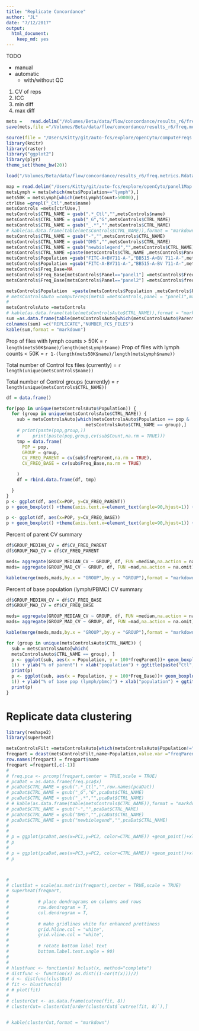 ```yaml
---
title: "Replicate Concordance"
author: "JL"
date: "7/12/2017"
output: 
  html_document: 
    keep_md: yes
---
```


TODO 

- manual
- automatic
  - with/without QC
  
1. CV of reps
2. ICC
3. min diff
4. max diff
  
```r
mets =   read.delim("/Volumes/Beta/data/flow/concordance/results_r6/freq.metrics.txt",stringsAsFactors = FALSE,sep = "\t") 
save(mets,file ="/Volumes/Beta/data/flow/concordance/results_r6/freq.metrics.Rdata" )

```

```r
source(file = "/Users/Kitty/git/auto-fcs/explore/openCyto/computeFreqs.R")
library(knitr)
library(raster)
library("ggplot2")
library(plyr)
theme_set(theme_bw(20))

load("/Volumes/Beta/data/flow/concordance/results_r6/freq.metrics.Rdata")
```

```r
map = read.delim("/Users/Kitty/git/auto-fcs/explore/openCyto/panel1Map.txt",stringsAsFactors = FALSE,sep = "\t") 
metsLymph = mets[which(mets$Population=="lymph"),]
mets50K = metsLymph[which(metsLymph$Count>50000),]
ctrlUse =grepl("_Ctl",mets$name)
metsControls =mets[ctrlUse,]
metsControls$CTRL_NAME = gsub(".*_Ctl","",metsControls$name)
metsControls$CTRL_NAME = gsub("_G","G",metsControls$CTRL_NAME)
metsControls$CTRL_NAME = gsub("_.*","",metsControls$CTRL_NAME)
# kable(as.data.frame(table(metsControls$CTRL_NAME)),format = "markdown")
metsControls$CTRL_NAME = gsub("-","",metsControls$CTRL_NAME)
metsControls$CTRL_NAME = gsub("DHS","",metsControls$CTRL_NAME)
metsControls$CTRL_NAME = gsub("newbiolegend","",metsControls$CTRL_NAME)
metsControls$CTRL_NAME =paste(metsControls$CTRL_NAME ,metsControls$Panel,sep="_" )
metsControls$Population =gsub("FITC-A+BV711-A-","BB515-A+BV 711-A-",metsControls$Population,fixed = TRUE)
metsControls$Population =gsub("FITC-A-BV711-A-","BB515-A-BV 711-A-",metsControls$Population,fixed = TRUE)
metsControls$Freq_Base=NA
metsControls$Freq_Base[metsControls$Panel=="panel1"] =metsControls$Freq_Base[metsControls$Panel=="panel1"]
metsControls$Freq_Base[metsControls$Panel=="panel2"] =metsControls$freq_PBMC[metsControls$Panel=="panel2"]

metsControls$Population  =paste(metsControls$Population ,metsControls$Panel ,sep="_" )
# metsControlsAuto =computFreqs(metsD =metsControls,panel = "panel1",map = map,basePop = "lymph",QC = "FALSE" )
# 
metsControlsAuto =metsControls
# kable(as.data.frame(table(metsControlsAuto$CTRL_NAME)),format = "markdown")
sum =as.data.frame(table(metsControlsAuto[which(metsControlsAuto$Parent=="root"),]$CTRL_NAME))
colnames(sum) =c("REPLICATE","NUMBER_FCS_FILES")
kable(sum,format = "markdown")

```


Prop of  files with lymph counts > 50K  = `r length(mets50K$name)/length(metsLymph$name)`
Prop of  files with lymph counts < 50K  = `r 1-(length(mets50K$name)/length(metsLymph$name))`

Total number of Control fcs files (currently) = `r length(unique(metsControls$name))`

Total number of Control groups (currently) = `r length(unique(metsControls$CTRL_NAME))`

```r


df = data.frame()

for(pop in unique(metsControlsAuto$Population)) {
  for (group in unique(metsControlsAuto$CTRL_NAME)) {
    sub = metsControlsAuto[which(metsControlsAuto$Population == pop &
                              metsControlsAuto$CTRL_NAME == group),]
    # print(paste(pop,group,))
    #     print(paste(pop,group,cv(sub$Count,na.rm = TRUE)))
    tmp = data.frame(
      POP = pop,
      GROUP = group,
      CV_FREQ_PARENT = cv(sub$freqParent,na.rm = TRUE),
      CV_FREQ_BASE = cv(sub$Freq_Base,na.rm = TRUE)

    )
    df = rbind.data.frame(df, tmp)

  }
}
p <- ggplot(df, aes(x=POP, y=CV_FREQ_PARENT))
p + geom_boxplot() +theme(axis.text.x=element_text(angle=90,hjust=1)) +ylab("CV of Group (freq of parent)")+xlab("population")

p <- ggplot(df, aes(x=POP, y=CV_FREQ_BASE))
p + geom_boxplot() +theme(axis.text.x=element_text(angle=90,hjust=1)) +ylab("CV of Group (freq of lymph/pbmc)")+xlab("population")

```

Percent of parent CV summary

```r
df$GROUP_MEDIAN_CV = df$CV_FREQ_PARENT
df$GROUP_MAD_CV = df$CV_FREQ_PARENT

meds= aggregate(GROUP_MEDIAN_CV ~ GROUP, df, FUN =median,na.action = na.omit)
mads= aggregate(GROUP_MAD_CV ~ GROUP, df, FUN =mad,na.action = na.omit)

kable(merge(meds,mads,by.x = "GROUP",by.y = "GROUP"),format = "markdown")

```


Percent of base population (lymph/PBMC) CV summary

```r
df$GROUP_MEDIAN_CV = df$CV_FREQ_BASE
df$GROUP_MAD_CV = df$CV_FREQ_BASE

meds= aggregate(GROUP_MEDIAN_CV ~ GROUP, df, FUN =median,na.action = na.omit)
mads= aggregate(GROUP_MAD_CV ~ GROUP, df, FUN =mad,na.action = na.omit)

kable(merge(meds,mads,by.x = "GROUP",by.y = "GROUP"),format = "markdown")

for (group in unique(metsControlsAuto$CTRL_NAME)) {
  sub = metsControlsAuto[which(
  metsControlsAuto$CTRL_NAME == group), ]
  p <- ggplot(sub, aes(x = Population, y = 100*freqParent))+ geom_boxplot() + theme(axis.text.x = element_text(angle = 90, hjust =
  1)) + ylab("% of parent") + xlab("population") + ggtitle(paste("Ctl",group,"n =",length(unique(sub$name))))
  print(p)
  p <- ggplot(sub, aes(x = Population, y = 100*Freq_Base))+ geom_boxplot() + theme(axis.text.x = element_text(angle = 90, hjust =
  1)) + ylab("% of base pop (lymph/pbmc)") + xlab("population") + ggtitle(paste("Ctl",group,"n =",length(unique(sub$name))))
  print(p)
}


```

# Replicate data clustering


```r

library(reshape2)
library(superheat)

metsControlsFilt =metsControlsAuto[which(metsControlsAuto$Population!="boundary"),]
freqpart = dcast(metsControlsFilt,name~Population,value.var ="freqParent" )
row.names(freqpart) = freqpart$name
freqpart =freqpart[,c(-1)]
# 
# freq.pca <- prcomp(freqpart,center = TRUE,scale = TRUE) 
# pcaDat = as.data.frame(freq.pca$x)
# pcaDat$CTRL_NAME = gsub(".*_Ctl","",row.names(pcaDat))
# pcaDat$CTRL_NAME = gsub("_G","G",pcaDat$CTRL_NAME)
# pcaDat$CTRL_NAME = gsub("_.*","",pcaDat$CTRL_NAME)
# # kable(as.data.frame(table(metsControls$CTRL_NAME)),format = "markdown")
# pcaDat$CTRL_NAME = gsub("-","",pcaDat$CTRL_NAME)
# pcaDat$CTRL_NAME = gsub("DHS","",pcaDat$CTRL_NAME)
# pcaDat$CTRL_NAME = gsub("newbiolegend","",pcaDat$CTRL_NAME)
# 
# 
# p = ggplot(pcaDat,aes(x=PC1,y=PC2, color=CTRL_NAME)) +geom_point()+xlab("PC1")+ylab("PC2")
# p 
# 
# p = ggplot(pcaDat,aes(x=PC3,y=PC2, color=CTRL_NAME)) +geom_point()+xlab("PC3")+ylab("PC2")
# p 



# 
# clustDat = scale(as.matrix(freqpart),center = TRUE,scale = TRUE)
# superheat(freqpart, 
# 
#           # place dendrograms on columns and rows 
#           row.dendrogram = T, 
#           col.dendrogram = T,
#           
#           # make gridlines white for enhanced prettiness
#           grid.hline.col = "white",
#           grid.vline.col = "white",
#           
#           # rotate bottom label text
#           bottom.label.text.angle = 90)
# 
# 
# hlustfunc <- function(x) hclust(x, method="complete")
# distfunc <- function(x) as.dist((1-cor(t(x)))/2)
# d <- distfunc(clustDat)
# fit <- hlustfunc(d)
# # plot(fit)
# 
# clusterCut <- as.data.frame(cutree(fit, 8))
# clusterCut= clusterCut[order(clusterCut$`cutree(fit, 8)`),] 


# kable(clusterCut,format = "markdown")

```